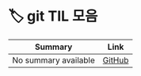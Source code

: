 
# 🏷️ git TIL 모음

<LabelIcons />

| Summary | Link |
|---------|------|
| No summary available | [GitHub](https://github.com/MinHyeok-lee1/TIL/blob/main/2025/07/06-issueBashSsh.md) |
